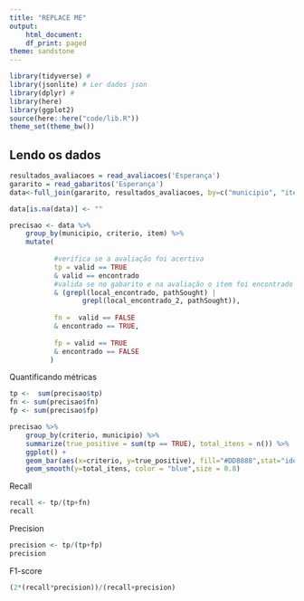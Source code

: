 ```yaml
---
title: "REPLACE ME"
output:
    html_document:
    df_print: paged
theme: sandstone
---
```


```r
library(tidyverse) # 
library(jsonlite) # Ler dados json
library(dplyr) # 
library(here)
library(ggplot2)
source(here::here("code/lib.R"))
theme_set(theme_bw())
```

## Lendo os dados

```r
resultados_avaliacoes = read_avaliacoes('Esperança')
gararito = read_gabaritos('Esperança') 
data<-full_join(gararito, resultados_avaliacoes, by=c("municipio", "item", "criterio"))

```


```r
data[is.na(data)] <- ""

precisao <- data %>% 
    group_by(municipio, criterio, item) %>% 
    mutate(
           
           #verifica se a avaliação foi acertiva
           tp = valid == TRUE 
           & valid == encontrado 
           #valida se no gabarito e na avaliação o item foi encontrado na mesma url 
           & (grepl(local_encontrado, pathSought) |
                  grepl(local_encontrado_2, pathSought)),
           
           fn =  valid == FALSE 
           & encontrado == TRUE,
           
           fp = valid == TRUE 
           & encontrado == FALSE
          )
```

Quantificando métricas
```r
tp <-  sum(precisao$tp)
fn <- sum(precisao$fn)
fp <- sum(precisao$fp)
```

```r
precisao %>% 
    group_by(criterio, municipio) %>%
    summarize(true_positive = sum(tp == TRUE), total_itens = n()) %>%
    ggplot() + 
    geom_bar(aes(x=criterio, y=true_positive), fill="#DD8888",stat="identity") + 
    geom_smooth(y=total_itens, color = "blue",size = 0.8)
```


Recall

```r
recall <- tp/(tp+fn)
recall
```

Precision

```r
precision <- tp/(tp+fp)
precision
```
F1-score
```r
(2*(recall*precision))/(recall+precision)
```



